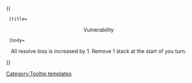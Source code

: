 {{ {{{1|Tooltip hover box}}}
  |title=<center>Vulnerability</center>
  |body=<center>All resolve loss is increased by 1. Remove 1 stack at the start of you turn. </center>
}}<noinclude>[[Category:Tooltip templates]]</noinclude>